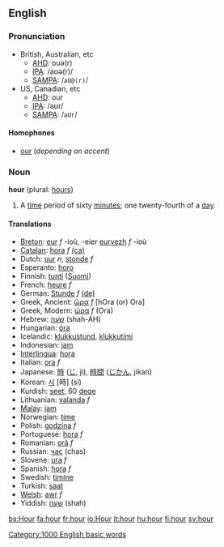 ==English==

{{rank|thousand|looking|John|366|hour|air|reason|feel}}

===Pronunciation===
*British, Australian, etc
**[[w:AHD|AHD]]: ouə(r)
**[[w:IPA|IPA]]: /aʊə(r)/
**[[w:SAMPA|SAMPA]]: /<tt>aU@(r)</tt>/
*US, Canadian, etc
**[[w:AHD|AHD]]: our
**[[w:IPA|IPA]]: /aʊr/
**[[w:SAMPA|SAMPA]]: /<tt>aUr</tt>/

====Homophones====
*[[our]] (''depending on accent'')

===Noun===
'''hour''' (plural: [[hours]])

# A [[time]] period of sixty [[minute]]s; one twenty-fourth of a [[day]].

====Translations====
*[[Breton]]: [[eur]] ''f'' -ioù, -eier [[eurvezh]] ''f'' -ioù
*[[Catalan]]: [[hora]] ''f'' [[:ca:hora|(ca)]] 
*Dutch: [[uur]] ''n'', [[stonde]] ''f''
*Esperanto: [[horo]]
*Finnish: [[tunti]] ([[:fi:tunti|Suomi]])
*French: [[heure]] ''f''
*German: [[Stunde]] ''f'' [[:de:Stunde|(de)]]
*Greek, Ancient: [[ὥρα]] ''f'' [hOra (or) Ora]
*Greek, Modern: [[ώρα]] ''f'' (Ora)
*Hebrew: [[שעה]] (shah-AH)
*Hungarian: [[óra]]
*Icelandic: [[klukkustund]], [[klukkutími]]
*Indonesian: [[jam]]
*[[Interlingua]]: [[hora]]
*Italian: [[ora]] ''f''
*Japanese: [[時]] ([[じ]], ji), [[時間]] ([[じかん]], jikan)
*Korean: [[시]] [時] (si)
*Kurdish: [[seet]], 60 [[deqe]]
*Lithuanian: [[valanda]] ''f''
*[[Malay]]: [[jam]]
*Norwegian: [[time]]
*Polish: [[godzina]] ''f''
*Portuguese: [[hora]] ''f''
*Romanian: [[oră]] ''f''
*Russian: [[час]] (chas)
*Slovene: [[ura]] ''f''
*Spanish: [[hora]] ''f''
*Swedish: [[timme]]
*Turkish: [[saat]]
*[[Welsh]]: [[awr]] ''f''
*Yiddish: [[שעה]] (shah)

[[Category:1000 English basic words]]
[[bs:Hour]]
[[fa:hour]]
[[fr:hour]]
[[io:Hour]]
[[it:hour]]
[[hu:hour]]
[[fi:hour]]
[[sv:hour]]